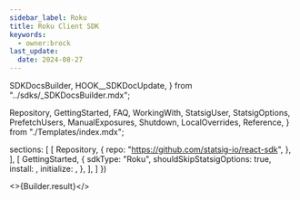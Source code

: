 ```yaml
---
sidebar_label: Roku
title: Roku Client SDK
keywords:
  - owner:brock
last_update:
  date: 2024-08-27
---
```



  SDKDocsBuilder,
  HOOK__SDKDocUpdate,
} from "../sdks/_SDKDocsBuilder.mdx";

  Repository,
  GettingStarted,
  FAQ,
  WorkingWith,
  StatsigUser,
  StatsigOptions,
  PrefetchUsers,
  ManualExposures,
  Shutdown,
  LocalOverrides,
  Reference,
} from "./Templates/index.mdx";


  sections: [
    [
      Repository,
      {
        repo: "https://github.com/statsig-io/react-sdk",
      },
    ],
    [
      GettingStarted,
      {
        sdkType: "Roku",
        shouldSkipStatsigOptions: true,
        install: <Install />,
        initialize: <Initialize />,
      },
    ],
  ]
})


<>{Builder.result}</>

